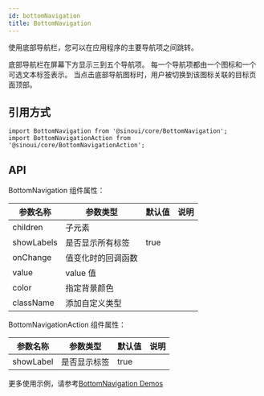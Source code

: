 ```yaml
---
id: bottomNavigation
title: BottomNavigation
---
```


使用底部导航栏，您可以在应用程序的主要导航项之间跳转。

底部导航栏在屏幕下方显示三到五个导航项。 每一个导航项都由一个图标和一个可选文本标签表示。 当点击底部导航图标时，用户被切换到该图标关联的目标页面顶部。

## 引用方式

```tsx
import BottomNavigation from '@sinoui/core/BottomNavigation';
import BottomNavigationAction from '@sinoui/core/BottomNavigationAction';
```

## API

BottomNavigation 组件属性：

| 参数名称   | 参数类型           | 默认值 | 说明 |
| ---------- | ------------------ | ------ | ---- |
| children   | 子元素             |        |      |
| showLabels | 是否显示所有标签   | true   |      |
| onChange   | 值变化时的回调函数 |        |      |
| value      | value 值           |        |      |
| color      | 指定背景颜色       |        |      |
| className  | 添加自定义类型     |        |      |

BottomNavigationAction 组件属性：

| 参数名称  | 参数类型     | 默认值 | 说明 |
| --------- | ------------ | ------ | ---- |
| showLabel | 是否显示标签 | true   |      |

更多使用示例，请参考[BottomNavigation Demos](/docs/components/bottomNavigation)
